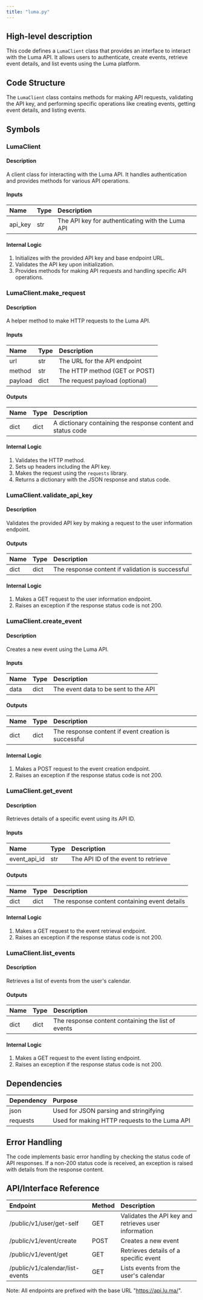 ```yaml
---
title: "luma.py"
---
```


## High-level description
This code defines a `LumaClient` class that provides an interface to interact with the Luma API. It allows users to authenticate, create events, retrieve event details, and list events using the Luma platform.

## Code Structure
The `LumaClient` class contains methods for making API requests, validating the API key, and performing specific operations like creating events, getting event details, and listing events.

## Symbols

### LumaClient
#### Description
A client class for interacting with the Luma API. It handles authentication and provides methods for various API operations.

#### Inputs
| Name | Type | Description |
|:-----|:-----|:------------|
| api_key | str | The API key for authenticating with the Luma API |

#### Internal Logic
1. Initializes with the provided API key and base endpoint URL.
2. Validates the API key upon initialization.
3. Provides methods for making API requests and handling specific API operations.

### LumaClient.make_request
#### Description
A helper method to make HTTP requests to the Luma API.

#### Inputs
| Name | Type | Description |
|:-----|:-----|:------------|
| url | str | The URL for the API endpoint |
| method | str | The HTTP method (GET or POST) |
| payload | dict | The request payload (optional) |

#### Outputs
| Name | Type | Description |
|:-----|:-----|:------------|
| dict | dict | A dictionary containing the response content and status code |

#### Internal Logic
1. Validates the HTTP method.
2. Sets up headers including the API key.
3. Makes the request using the `requests` library.
4. Returns a dictionary with the JSON response and status code.

### LumaClient.validate_api_key
#### Description
Validates the provided API key by making a request to the user information endpoint.

#### Outputs
| Name | Type | Description |
|:-----|:-----|:------------|
| dict | dict | The response content if validation is successful |

#### Internal Logic
1. Makes a GET request to the user information endpoint.
2. Raises an exception if the response status code is not 200.

### LumaClient.create_event
#### Description
Creates a new event using the Luma API.

#### Inputs
| Name | Type | Description |
|:-----|:-----|:------------|
| data | dict | The event data to be sent to the API |

#### Outputs
| Name | Type | Description |
|:-----|:-----|:------------|
| dict | dict | The response content if event creation is successful |

#### Internal Logic
1. Makes a POST request to the event creation endpoint.
2. Raises an exception if the response status code is not 200.

### LumaClient.get_event
#### Description
Retrieves details of a specific event using its API ID.

#### Inputs
| Name | Type | Description |
|:-----|:-----|:------------|
| event_api_id | str | The API ID of the event to retrieve |

#### Outputs
| Name | Type | Description |
|:-----|:-----|:------------|
| dict | dict | The response content containing event details |

#### Internal Logic
1. Makes a GET request to the event retrieval endpoint.
2. Raises an exception if the response status code is not 200.

### LumaClient.list_events
#### Description
Retrieves a list of events from the user's calendar.

#### Outputs
| Name | Type | Description |
|:-----|:-----|:------------|
| dict | dict | The response content containing the list of events |

#### Internal Logic
1. Makes a GET request to the event listing endpoint.
2. Raises an exception if the response status code is not 200.

## Dependencies
| Dependency | Purpose |
|:-----------|:--------|
| json | Used for JSON parsing and stringifying |
| requests | Used for making HTTP requests to the Luma API |

## Error Handling
The code implements basic error handling by checking the status code of API responses. If a non-200 status code is received, an exception is raised with details from the response content.

## API/Interface Reference
| Endpoint | Method | Description |
|:---------|:-------|:------------|
| /public/v1/user/get-self | GET | Validates the API key and retrieves user information |
| /public/v1/event/create | POST | Creates a new event |
| /public/v1/event/get | GET | Retrieves details of a specific event |
| /public/v1/calendar/list-events | GET | Lists events from the user's calendar |

Note: All endpoints are prefixed with the base URL "https://api.lu.ma/".